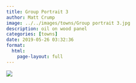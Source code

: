 ```yaml
---
title: Group Portrait 3
author: Matt Crump
image: ../../images/towns/Group portrait 3.jpg
description: oil on wood panel
categories: [towns]
date: 2019-05-26 03:32:36
format:
  html:
    page-layout: full
---
```


![](../../images/towns/Group portrait 3.jpg)

